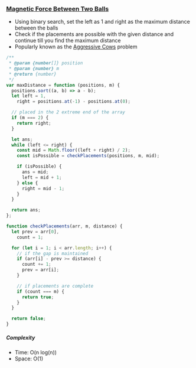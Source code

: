 ### [Magnetic Force Between Two Balls](https://leetcode.com/problems/magnetic-force-between-two-balls/)

- Using binary search, set the left as 1 and right as the maximum distance between the balls
- Check if the placements are possible with the given distance and continue till you find the maximum distance
- Popularly known as the [Aggressive Cows](https://www.spoj.com/problems/AGGRCOW/) problem

```js copy
/**
 * @param {number[]} position
 * @param {number} m
 * @return {number}
 */
var maxDistance = function (positions, m) {
  positions.sort((a, b) => a - b);
  let left = 1,
    right = positions.at(-1) - positions.at(0);

  // placed in the 2 extreme end of the array
  if (m === 2) {
    return right;
  }

  let ans;
  while (left <= right) {
    const mid = Math.floor((left + right) / 2);
    const isPossible = checkPlacements(positions, m, mid);

    if (isPossible) {
      ans = mid;
      left = mid + 1;
    } else {
      right = mid - 1;
    }
  }

  return ans;
};

function checkPlacements(arr, m, distance) {
  let prev = arr[0],
    count = 1;

  for (let i = 1; i < arr.length; i++) {
    // if the gap is maintained
    if (arr[i] - prev >= distance) {
      count += 1;
      prev = arr[i];
    }

    // if placements are complete
    if (count === m) {
      return true;
    }
  }

  return false;
}
```

##### Complexity

- Time: O(n log(n))
- Space: O(1)
